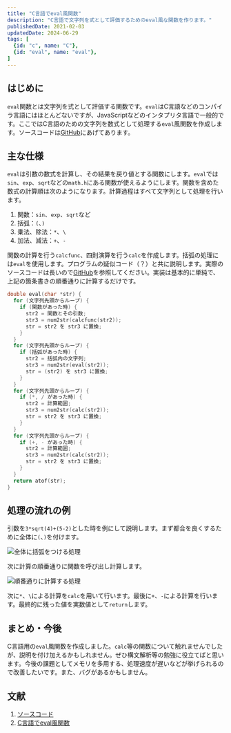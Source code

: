 ```yaml
---
title: "C言語でeval風関数"
description: "C言語で文字列を式として評価するためのeval風な関数を作ります。"
publishedDate: 2021-02-03
updatedDate: 2024-06-29
tags: [
  {id: "c", name: "C"},
  {id: "eval", name: "eval"},
]
---
```


## はじめに

`eval`関数とは文字列を式として評価する関数です。`eval`はC言語などのコンパイラ言語にはほとんどないですが、JavaScriptなどのインタプリタ言語で一般的です。ここではC言語のための文字列を数式として処理する`eval`風関数を作成します。ソースコードは[GitHub](https://github.com/Daiji256/eval)にあげてあります。

## 主な仕様

`eval`は引数の数式を計算し、その結果を戻り値とする関数にします。`eval`では`sin`、`exp`、`sqrt`などの`math.h`にある関数が使えるようにします。関数を含めた数式の計算順は次のようになります。計算過程はすべて文字列として処理を行います。

1. 関数：`sin`、`exp`、`sqrt`など
2. 括弧：`(`、`)`
3. 乗法、除法：`*`、`\`
4. 加法、減法：`+`、`-`

関数の計算を行う`calcfunc`、四則演算を行う`calc`を作成します。括弧の処理には`eval`を使用します。プログラムの疑似コード（？）と共に説明します。実際のソースコードは長いので[GitHub](https://github.com/Daiji256/eval)を参照してください。実装は基本的に単純で、上記の箇条書きの順番通りに計算するだけです。

```c
double eval(char *str) {
  for (文字列先頭からループ) {
    if (関数があった時) {
      str2 = 関数とその引数;
      str3 = num2str(calcfunc(str2));
      str = str2 を str3 に置換;
    }
  }
  for (文字列先頭からループ) {
    if (括弧があった時) {
      str2 = 括弧内の文字列;
      str3 = num2str(eval(str2));
      str = (str2) を str3 に置換;
    }
  }
  for (文字列先頭からループ) {
    if (*, / があった時) {
      str2 = 計算範囲;
      str3 = num2str(calc(str2));
      str = str2 を str3 に置換;
    }
  }
  for (文字列先頭からループ) {
    if (+, - があった時) {
      str2 = 計算範囲;
      str3 = num2str(calc(str2));
      str = str2 を str3 に置換;
    }
  }
  return atof(str);
}
```

## 処理の流れの例

引数を`3*sqrt(4)+(5-2)`<JwAki />とした時を例にして説明します。まず都合を良くするために全体に<JwAki />`(`、`)`<JwAki />を付けます。

![全体に括弧をつける処理](./images/image1.svg)

次に計算の順番通りに関数を呼び出し計算します。

![順番通りに計算する処理](./images/image2.svg)

次に<JwAki />`*`、`\`<JwAki />による計算を`calc`を用いて行います。最後に<JwAki />`+`、`-`<JwAki />による計算を行います。最終的に残った値を実数値として`return`します。

## まとめ・今後

C言語用の`eval`風関数を作成しました。`calc`等の関数について触れませんでしたが、説明を付け加えるかもしれません。ぜひ構文解析等の勉強に役立てばと思います。今後の課題としてメモリを多用する、処理速度が遅いなどが挙げられるので改善したいです。また、バグがあるかもしません。

## 文献

1. [ソースコード](https://github.com/Daiji256/eval)
2. [C言語でeval風関数](https://qiita.com/Daiji256/items/09fa042e94907a232c57)
